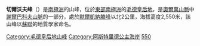 {{Coord|71|50|S|10|33|E|source:GNIS|display=title}}

'''切爾沃夫峰'''（{{lang-en|Chervov Peak}}）是[[南極洲|南極洲]]的山峰，位於[[東部南極洲|東部南極洲]]的[[毛德皇后地|毛德皇后地]]，是[[奧爾萬山脈|奧爾萬山脈]]中[[謝爾巴科夫山脈|謝爾巴科夫山脈]]的一部分，處於[[默爾凱納滕峰|默爾凱納滕峰]]以北2公里，海拔高度2,550米，該山峰以[[蘇聯|蘇聯]]的地質學家命名。

{{DEFAULTSORT:Chervov Peak}}
[[Category:毛德皇后地山峰|Category:毛德皇后地山峰]]
[[Category:阿斯特里德公主海岸|Category:阿斯特里德公主海岸]]
[[Category:海拔2000公尺至2999公尺的南極洲山峰|550]]

{{PrincessAstridCoast-geo-stub}}